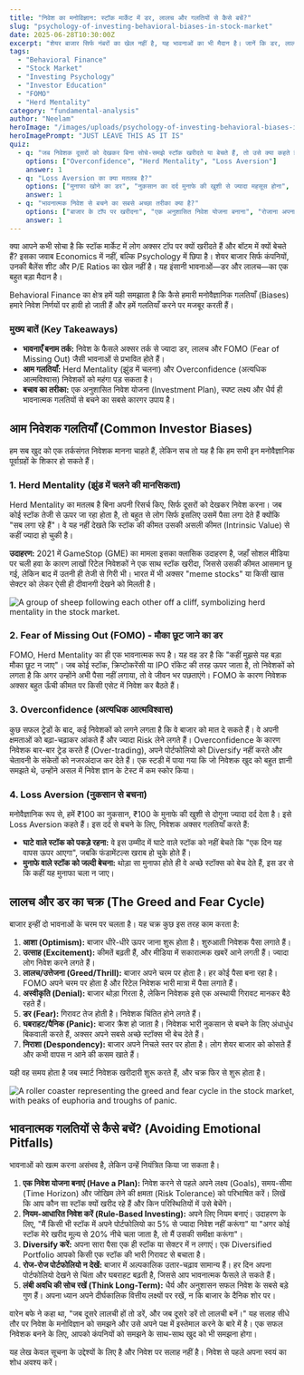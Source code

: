 ```yaml
---
title: "निवेश का मनोविज्ञान: स्टॉक मार्केट में डर, लालच और गलतियों से कैसे बचें?"
slug: "psychology-of-investing-behavioral-biases-in-stock-market"
date: 2025-06-28T10:30:00Z
excerpt: "शेयर बाजार सिर्फ नंबरों का खेल नहीं है, यह भावनाओं का भी मैदान है। जानें कि डर, लालच, FOMO और Herd Mentality जैसे Behavioral Biases आपके निवेश निर्णयों को कैसे प्रभावित करते हैं और आप इनसे कैसे बच सकते हैं।"
tags:
  - "Behavioral Finance"
  - "Stock Market"
  - "Investing Psychology"
  - "Investor Education"
  - "FOMO"
  - "Herd Mentality"
category: "fundamental-analysis"
author: "Neelam"
heroImage: "/images/uploads/psychology-of-investing-behavioral-biases-in-stock-market/hero-image.jpg"
heroImagePrompt: "JUST LEAVE THIS AS IT IS"
quiz:
  - q: "जब निवेशक दूसरों को देखकर बिना सोचे-समझे स्टॉक खरीदते या बेचते हैं, तो उसे क्या कहते हैं?"
    options: ["Overconfidence", "Herd Mentality", "Loss Aversion"]
    answer: 1
  - q: "Loss Aversion का क्या मतलब है?"
    options: ["मुनाफा खोने का डर", "नुकसान का दर्द मुनाफे की खुशी से ज्यादा महसूस होना", "हमेशा कम Risk लेना"]
    answer: 1
  - q: "भावनात्मक निवेश से बचने का सबसे अच्छा तरीका क्या है?"
    options: ["बाजार के टॉप पर खरीदना", "एक अनुशासित निवेश योजना बनाना", "रोजाना अपना पोर्टफोलियो देखना"]
    answer: 1
---
```


क्या आपने कभी सोचा है कि स्टॉक मार्केट में लोग अक्सर टॉप पर क्यों खरीदते हैं और बॉटम में क्यों बेचते हैं? इसका जवाब Economics में नहीं, बल्कि Psychology में छिपा है। शेयर बाजार सिर्फ कंपनियों, उनकी बैलेंस शीट और P/E Ratios का खेल नहीं है। यह इंसानी भावनाओं—डर और लालच—का एक बहुत बड़ा मैदान है।

Behavioral Finance का क्षेत्र हमें यही समझाता है कि कैसे हमारी मनोवैज्ञानिक गलतियाँ (Biases) हमारे निवेश निर्णयों पर हावी हो जाती हैं और हमें गलतियाँ करने पर मजबूर करती हैं।

### मुख्य बातें (Key Takeaways)
*   **भावनाएँ बनाम तर्क:** निवेश के फैसले अक्सर तर्क से ज्यादा डर, लालच और FOMO (Fear of Missing Out) जैसी भावनाओं से प्रभावित होते हैं।
*   **आम गलतियाँ:** Herd Mentality (झुंड में चलना) और Overconfidence (अत्यधिक आत्मविश्वास) निवेशकों को महंगा पड़ सकता है।
*   **बचाव का तरीका:** एक अनुशासित निवेश योजना (Investment Plan), स्पष्ट लक्ष्य और धैर्य ही भावनात्मक गलतियों से बचने का सबसे कारगर उपाय है।

## आम निवेशक गलतियाँ (Common Investor Biases)

हम सब खुद को एक तर्कसंगत निवेशक मानना चाहते हैं, लेकिन सच तो यह है कि हम सभी इन मनोवैज्ञानिक पूर्वाग्रहों के शिकार हो सकते हैं।

### 1. Herd Mentality (झुंड में चलने की मानसिकता)
Herd Mentality का मतलब है बिना अपनी रिसर्च किए, सिर्फ दूसरों को देखकर निवेश करना। जब कोई स्टॉक तेजी से ऊपर जा रहा होता है, तो बहुत से लोग सिर्फ इसलिए उसमें पैसा लगा देते हैं क्योंकि "सब लगा रहे हैं"। वे यह नहीं देखते कि स्टॉक की कीमत उसकी असली कीमत (Intrinsic Value) से कहीं ज्यादा हो चुकी है।

**उदाहरण:** 2021 में GameStop (GME) का मामला इसका क्लासिक उदाहरण है, जहाँ सोशल मीडिया पर चली हवा के कारण लाखों रिटेल निवेशकों ने एक साथ स्टॉक खरीदा, जिससे उसकी कीमत आसमान छू गई, लेकिन बाद में उतनी ही तेजी से गिरी भी। भारत में भी अक्सर "meme stocks" या किसी खास सेक्टर को लेकर ऐसी ही दीवानगी देखने को मिलती है।

![A group of sheep following each other off a cliff, symbolizing herd mentality in the stock market.](/images/uploads/psychology-of-investing-behavioral-biases-in-stock-market/herd-mentality.png)

### 2. Fear of Missing Out (FOMO) - मौका छूट जाने का डर
FOMO, Herd Mentality का ही एक भावनात्मक रूप है। यह वह डर है कि "कहीं मुझसे यह बड़ा मौका छूट न जाए"। जब कोई स्टॉक, क्रिप्टोकरेंसी या IPO रॉकेट की तरह ऊपर जाता है, तो निवेशकों को लगता है कि अगर उन्होंने अभी पैसा नहीं लगाया, तो वे जीवन भर पछताएंगे। FOMO के कारण निवेशक अक्सर बहुत ऊँची कीमत पर किसी एसेट में निवेश कर बैठते हैं।

### 3. Overconfidence (अत्यधिक आत्मविश्वास)
कुछ सफल ट्रेडों के बाद, कई निवेशकों को लगने लगता है कि वे बाजार को मात दे सकते हैं। वे अपनी क्षमताओं को बढ़ा-चढ़ाकर आंकते हैं और ज्यादा Risk लेने लगते हैं। Overconfidence के कारण निवेशक बार-बार ट्रेड करते हैं (Over-trading), अपने पोर्टफोलियो को Diversify नहीं करते और चेतावनी के संकेतों को नजरअंदाज कर देते हैं। एक स्टडी में पाया गया कि जो निवेशक खुद को बहुत ज्ञानी समझते थे, उन्होंने असल में निवेश ज्ञान के टेस्ट में कम स्कोर किया।

### 4. Loss Aversion (नुकसान से बचना)
मनोवैज्ञानिक रूप से, हमें ₹100 का नुकसान, ₹100 के मुनाफे की खुशी से दोगुना ज्यादा दर्द देता है। इसे Loss Aversion कहते हैं। इस दर्द से बचने के लिए, निवेशक अक्सर गलतियाँ करते हैं:
*   **घाटे वाले स्टॉक को पकड़े रहना:** वे इस उम्मीद में घाटे वाले स्टॉक को नहीं बेचते कि "एक दिन यह वापस ऊपर आएगा", जबकि फंडामेंटल्स खराब हो चुके होते हैं।
*   **मुनाफे वाले स्टॉक को जल्दी बेचना:** थोड़ा सा मुनाफा होते ही वे अच्छे स्टॉक्स को बेच देते हैं, इस डर से कि कहीं यह मुनाफा चला न जाए।

## लालच और डर का चक्र (The Greed and Fear Cycle)

बाजार इन्हीं दो भावनाओं के चरम पर चलता है। यह चक्र कुछ इस तरह काम करता है:

1.  **आशा (Optimism):** बाजार धीरे-धीरे ऊपर जाना शुरू होता है। शुरुआती निवेशक पैसा लगाते हैं।
2.  **उत्साह (Excitement):** कीमतें बढ़ती हैं, और मीडिया में सकारात्मक खबरें आने लगती हैं। ज्यादा लोग निवेश करने लगते हैं।
3.  **लालच/उत्तेजना (Greed/Thrill):** बाजार अपने चरम पर होता है। हर कोई पैसा बना रहा है। FOMO अपने चरम पर होता है और रिटेल निवेशक भारी मात्रा में पैसा लगाते हैं।
4.  **अस्वीकृति (Denial):** बाजार थोड़ा गिरता है, लेकिन निवेशक इसे एक अस्थायी गिरावट मानकर बैठे रहते हैं।
5.  **डर (Fear):** गिरावट तेज होती है। निवेशक चिंतित होने लगते हैं।
6.  **घबराहट/पैनिक (Panic):** बाजार क्रैश हो जाता है। निवेशक भारी नुकसान से बचने के लिए अंधाधुंध बिकवाली करते हैं, अक्सर अपने सबसे अच्छे स्टॉक्स भी बेच देते हैं।
7.  **निराशा (Despondency):** बाजार अपने निचले स्तर पर होता है। लोग शेयर बाजार को कोसते हैं और कभी वापस न आने की कसम खाते हैं।

यही वह समय होता है जब स्मार्ट निवेशक खरीदारी शुरू करते हैं, और चक्र फिर से शुरू होता है।

![A roller coaster representing the greed and fear cycle in the stock market, with peaks of euphoria and troughs of panic.](/images/uploads/psychology-of-investing-behavioral-biases-in-stock-market/greed-fear-cycle.png)

## भावनात्मक गलतियों से कैसे बचें? (Avoiding Emotional Pitfalls)

भावनाओं को खत्म करना असंभव है, लेकिन उन्हें नियंत्रित किया जा सकता है।

1.  **एक निवेश योजना बनाएं (Have a Plan):** निवेश करने से पहले अपने लक्ष्य (Goals), समय-सीमा (Time Horizon) और जोखिम लेने की क्षमता (Risk Tolerance) को परिभाषित करें। लिखें कि आप कौन सा स्टॉक क्यों खरीद रहे हैं और किन परिस्थितियों में उसे बेचेंगे।
2.  **नियम-आधारित निवेश करें (Rule-Based Investing):** अपने लिए नियम बनाएं। उदाहरण के लिए, "मैं किसी भी स्टॉक में अपने पोर्टफोलियो का 5% से ज्यादा निवेश नहीं करूंगा" या "अगर कोई स्टॉक मेरे खरीद मूल्य से 20% नीचे चला जाता है, तो मैं उसकी समीक्षा करूंगा"।
3.  **Diversify करें:** अपना सारा पैसा एक ही स्टॉक या सेक्टर में न लगाएं। एक Diversified Portfolio आपको किसी एक स्टॉक की भारी गिरावट से बचाता है।
4.  **रोज-रोज पोर्टफोलियो न देखें:** बाजार में अल्पकालिक उतार-चढ़ाव सामान्य हैं। हर दिन अपना पोर्टफोलियो देखने से चिंता और घबराहट बढ़ती है, जिससे आप भावनात्मक फैसले ले सकते हैं।
5.  **लंबी अवधि की सोच रखें (Think Long-Term):** धैर्य और अनुशासन सफल निवेश के सबसे बड़े गुण हैं। अपना ध्यान अपने दीर्घकालिक वित्तीय लक्ष्यों पर रखें, न कि बाजार के दैनिक शोर पर।

वारेन बफे ने कहा था, "जब दूसरे लालची हों तो डरें, और जब दूसरे डरें तो लालची बनें।" यह सलाह सीधे तौर पर निवेश के मनोविज्ञान को समझने और उसे अपने पक्ष में इस्तेमाल करने के बारे में है। एक सफल निवेशक बनने के लिए, आपको कंपनियों को समझने के साथ-साथ खुद को भी समझना होगा।

यह लेख केवल सूचना के उद्देश्यों के लिए है और निवेश पर सलाह नहीं है। निवेश से पहले अपना स्वयं का शोध अवश्य करें।